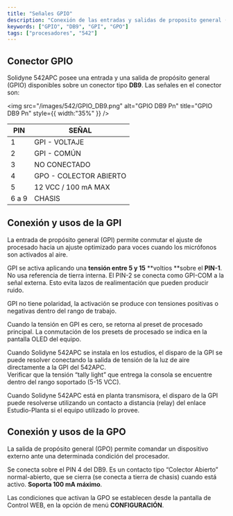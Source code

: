 ```yaml
---
title: "Señales GPIO"
description: "Conexión de las entradas y salidas de proposito general (GPIO)"
keywords: ["GPIO", "DB9", "GPI", "GPO"]
tags: ["procesadores", "542"]
---
```


## Conector GPIO

Solidyne 542APC posee una entrada y una salida de propósito general (GPIO) disponibles sobre un conector tipo **DB9**. Las señales en el conector son:

<img
  src="/images/542/GPIO_DB9.png"
  alt="GPIO DB9 Pn"
  title="GPIO DB9 Pn"
  style={{ width:"35%" }}
/>

| **PIN** | **SEÑAL**              |
| ------- | ---------------------- |
| 1       | GPI - VOLTAJE          |
| 2       | GPI - COMÚN            |
| 3       | NO CONECTADO           |
| 4       | GPO - COLECTOR ABIERTO |
| 5       | 12 VCC / 100 mA MAX    |
| 6 a 9   | CHASIS                 |

## Conexión y usos de la GPI

La entrada de propósito general (GPI) permite conmutar el ajuste de procesado hacia un ajuste optimizado para voces cuando los micrófonos son activados al aire.

GPI se activa aplicando una **tensión entre 5 y 15** \*\*voltios \*\*sobre el **PIN-1**. No usa referencia de tierra interna. El PIN-2 se conecta como GPI-COM a la señal externa. Esto evita lazos de realimentación que pueden producir ruido.

GPI no tiene polaridad, la activación se produce con tensiones positivas o negativas dentro del rango de trabajo.

Cuando la tensión en GPI es cero, se retorna al preset de procesado principal. La conmutación de los presets de procesado se indica en la pantalla OLED del equipo.

Cuando Solidyne 542APC se instala en los estudios, el disparo de la GPI se puede resolver conectando la salida de tensión de la luz de aire directamente a la GPI del 542APC.\
Verificar que la tensión “tally light” que entrega la consola se encuentre dentro del rango soportado (5-15 VCC).

Cuando Solidyne 542APC está en planta transmisora, el disparo de la GPI puede resolverse utilizando un contacto a distancia (relay) del enlace Estudio-Planta si el equipo utilizado lo provee.

## Conexión y usos de la GPO

La salida de propósito general (GPO) permite comandar un dispositivo externo ante una determinada condición del procesador.

Se conecta sobre el PIN 4 del DB9. Es un contacto tipo “Colector Abierto” normal-abierto, que se cierra (se conecta a tierra de chasis) cuando está activo. **Soporta 100 mA máximo**.

Las condiciones que activan la GPO se establecen desde la pantalla de Control WEB, en la opción de menú **CONFIGURACIÓN**.